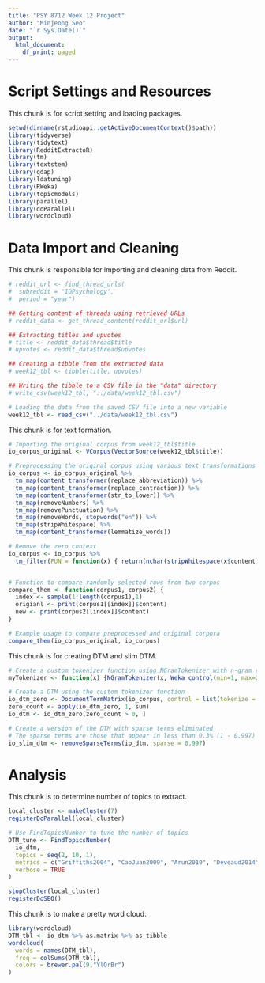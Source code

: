 ```yaml
---
title: "PSY 8712 Week 12 Project"
author: "Minjeong Seo"
date: "`r Sys.Date()`"
output: 
  html_document:
    df_print: paged
---
```


# **Script Settings and Resources**
This chunk is for script setting and loading packages.
```r
setwd(dirname(rstudioapi::getActiveDocumentContext()$path))
library(tidyverse)
library(tidytext)
library(RedditExtractoR)
library(tm)
library(textstem)
library(qdap)
library(ldatuning)
library(RWeka)
library(topicmodels)
library(parallel)
library(doParallel)
library(wordcloud)
```

# **Data Import and Cleaning**
This chunk is responsible for importing and cleaning data from Reddit. 
```r
# reddit_url <- find_thread_urls(
#  subreddit = "IOPsychology",
#  period = "year")

## Getting content of threads using retrieved URLs
# reddit_data <- get_thread_content(reddit_url$url)

## Extracting titles and upvotes 
# title <- reddit_data$thread$title
# upvotes <- reddit_data$thread$upvotes

## Creating a tibble from the extracted data
# week12_tbl <- tibble(title, upvotes)

## Writing the tibble to a CSV file in the "data" directory
# write_csv(week12_tbl, "../data/week12_tbl.csv")

# Loading the data from the saved CSV file into a new variable
week12_tbl <- read_csv("../data/week12_tbl.csv")
```

This chunk is for text formation. 
```r
# Importing the original corpus from week12_tbl$title
io_corpus_original <- VCorpus(VectorSource(week12_tbl$title))

# Preprocessing the original corpus using various text transformations
io_corpus <- io_corpus_original %>%
  tm_map(content_transformer(replace_abbreviation)) %>%
  tm_map(content_transformer(replace_contraction)) %>%
  tm_map(content_transformer(str_to_lower)) %>%
  tm_map(removeNumbers) %>%
  tm_map(removePunctuation) %>%
  tm_map(removeWords, stopwords("en")) %>%
  tm_map(stripWhitespace) %>%
  tm_map(content_transformer(lemmatize_words))

# Remove the zero context
io_corpus <- io_corpus %>%
  tm_filter(FUN = function(x) { return(nchar(stripWhitespace(x$content)[[1]]) > 0) })


# Function to compare randomly selected rows from two corpus
compare_them <- function(corpus1, corpus2) {
  index <- sample(1:length(corpus1),1)
  origianl <- print(corpus1[[index]]$content)
  new <- print(corpus2[[index]]$content)
}

# Example usage to compare preprocessed and original corpora
compare_them(io_corpus_original, io_corpus)
```

This chunk is for creating DTM and slim DTM.
```r
# Create a custom tokenizer function using NGramTokenizer with n-gram range 1:2
myTokenizer <- function(x) {NGramTokenizer(x, Weka_control(min=1, max=2))}

# Create a DTM using the custom tokenizer function
io_dtm_zero <- DocumentTermMatrix(io_corpus, control = list(tokenize = myTokenizer))
zero_count <- apply(io_dtm_zero, 1, sum)
io_dtm <- io_dtm_zero[zero_count > 0, ]

# Create a version of the DTM with sparse terms eliminated
# The sparse terms are those that appear in less than 0.3% (1 - 0.997) of the documents
io_slim_dtm <- removeSparseTerms(io_dtm, sparse = 0.997)
```

# **Analysis**
This chunk is to determine number of topics to extract.
```r
local_cluster <- makeCluster(7)
registerDoParallel(local_cluster)

# Use FindTopicsNumber to tune the number of topics
DTM_tune <- FindTopicsNumber(
  io_dtm,
  topics = seq(2, 10, 1),
  metrics = c("Griffiths2004", "CaoJuan2009", "Arun2010", "Deveaud2014"),
  verbose = TRUE
)

stopCluster(local_cluster)
registerDoSEQ()
```

This chunk is to make a pretty word cloud.
```r
library(wordcloud)
DTM_tbl <- io_dtm %>% as.matrix %>% as_tibble
wordcloud(
  words = names(DTM_tbl),
  freq = colSums(DTM_tbl),
  colors = brewer.pal(9,"YlOrBr")
)
```